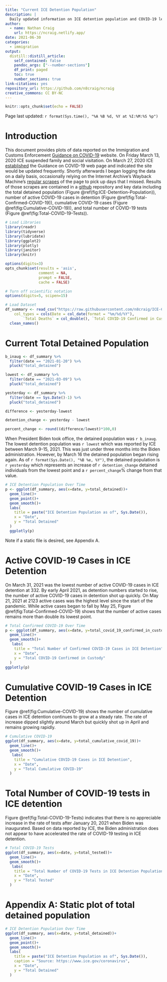 ```yaml
---
title: "Current ICE Detention Population"
description: |
  Daily updated information on ICE detention population and COVID-19 levels.
author:
  - name: Nathan Craig
    url: https://ncraig.netlify.app/
date: 2021-06-30
categories:
  - immigration
output:
  distill::distill_article:
    self_contained: false
    pandoc_args: ["--number-sections"]
    df_print: paged
    toc: true
    number_sections: true
link-citations: yes
repository_url: https://github.com/n8craig/ncraig
creative_commons: CC BY-NC
---
```


```r
knitr::opts_chunk$set(echo = FALSE)
```

Page last updated: `r format(Sys.time(), "%A %B %d, %Y at %I:%M:%S %p")`

# Introduction

This document provides plots of data reported on the Immigration and Customs Enforcement [Guidance on COVID-19](https://www.ice.gov/coronavirus) website. On Friday March 13, 2020 ICE suspended family and social visitation. On March 27, 2020 ICE [established](https://web.archive.org/web/20200327175825/https://www.ice.gov/coronavirus) the Guidance on COVID-19 web page and indicated the site would be updated frequently. Shortly afterwards I began logging the data on a daily basis, occasionally relying on the Internet Archive's Wayback Machine's [regular scrapes](https://web.archive.org/web/20200401000000*/https://www.ice.gov/coronavirus) of the page to pick up days that I missed. Results of those scrapes are contained in a [github](https://github.com/n8craig/ICE-COVID-19) repository and key data including the total detained population (Figure \@ref(fig:ICE-Detention-Population)), number of active COVID-19 cases in detention (Figure \@ref(fig:Total-Confirmed-COVID-19)), cumulative COVID-19 cases (Figure \@ref(fig:Cumulative-COVID-19)), and total number of COVID-19 tests (Figure \@ref(fig:Total-COVID-19-Tests)).

```r
# Load Libraries
library(readr)
library(tidyverse)
library(lubridate)
library(ggplot2)
library(plotly)
library(janitor)
library(knitr)

options(digits=3)
opts_chunk$set(results = 'asis',
               comment = NA,
               prompt = FALSE,
               cache = FALSE)

# Turn off scientific notation
options(digits=5, scipen=15)
```

```r
# Load Dataset
df_summary <- read_csv("https://raw.githubusercontent.com/n8craig/ICE-COVID-19/main/data/covid_summaries.csv", 
    col_types = cols(Date = col_date(format = "%m/%d/%Y"), 
        `Total Deaths` = col_double(), `Total COVID-19 Confirmed in Custody` = col_double())) %>% 
  clean_names()
```

# Current Total Detained Population

```r
b_inaug <- df_summary %>% 
  filter(date == "2021-01-20") %>% 
  pluck("total_detained")

lowest <- df_summary %>% 
  filter(date == "2021-03-09") %>% 
  pluck("total_detained")

yesterday <- df_summary %>% 
  filter(date == Sys.Date()-1) %>% 
  pluck("total_detained")

difference <- yesterday-lowest

detention_change <- yesterday - lowest

percent_change <- round((difference/lowest)*100,0)

```

When President Biden took office, the detained population was `r b_inaug`. The lowest detention population was `r lowest` which was reported by ICE between March 9-15, 2021. This was just under three months into the Biden administration. However, by March 16 the detained population began rising again. As of `r format(Sys.Date(), "%B %e, %Y")`, the detained population is `r yesterday` which represents an increase of `r detention_change` detained individuals from the lowest point and a `r percent_change`% change from that value.

```r

# ICE Detention Population Over Time
p <- ggplot(df_summary, aes(x=date, y=total_detained))+
  geom_line()+
  geom_point()+
  geom_smooth()+
  labs(
    title = paste("ICE Detention Population as of", Sys.Date()),
    x = "Date",
    y = "Total Detained"
  )
  ggplotly(p)

```

Note if a static file is desired, see Appendix A.

# Active COVID-19 Cases in ICE Detention

On March 31, 2021 was the lowest number of active COVID-19 cases in ICE detention at 332. By early April 2021, as detention numbers started to rise, the number of active COVID-19 cases in detention shot up quickly. On May 21, 2021 at 2123 active cases was the highest level since the start of the pandemic. While active cases began to fall by May 25, Figure \@ref(fig:Total-Confirmed-COVID-19) shows that the number of active cases remains more than double its lowest point.

```r
# Total Confirmed COVID-19 Over Time
p <- ggplot(df_summary, aes(x=date, y=total_covid_19_confirmed_in_custody))+
  geom_line()+
  geom_smooth()+
   labs(
    title = "Total Number of Confirmed COVID-19 Cases in ICE Detention",
    x = "Date",
    y = "Total COVID-19 Confirmed in Custody"
  )
ggplotly(p)

```

# Cumulative COVID-19 Cases in ICE Detention

Figure \@ref(fig:Cumulative-COVID-19) shows the number of cumulative cases in ICE detention continues to grow at a steady rate. The rate of increase dipped slightly around March but quickly shot up in April and remains growing rapidly.

```r
# Cumulative COVID-19
ggplot(df_summary, aes(x=date, y=total_cumulative_covid_19))+
  geom_line()+
  geom_smooth()+
   labs(
    title = "Cumulative COVID-19 Cases in ICE Detention",
    x = "Date",
    y = "Total Cumulative COVID-19"
  )

```

# Total Number of COVID-19 tests in ICE detention

Figure \@ref(fig:Total-COVID-19-Tests) indicates that there is no appreciable increase in the rate of tests after January 20, 2021 when Biden was inaugurated. Based on data reported by ICE, the Biden administration does not appear to have accelerated the rate of COVID-19 testing in ICE detention.

```r
# Total COVID-19 Tests
ggplot(df_summary, aes(x=date, y=total_tested))+
  geom_line()+
  geom_smooth()+
   labs(
    title = "Total Number of COVID-19 Tests in ICE Detention Population \nOver Time",
    x = "Date",
    y = "Total Tested"
  )

```

# Appendix A: Static plot of total detained population {#appendix-a}

```r

# ICE Detention Population Over Time
ggplot(df_summary, aes(x=date, y=total_detained))+
  geom_line()+
  geom_point()+
  geom_smooth()+
  labs(
    title = paste("ICE Detention Population as of", Sys.Date()),
    caption = "Source: https://www.ice.gov/coronavirus",
    x = "Date",
    y = "Total Detained"
  )
```
